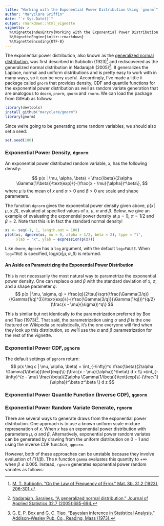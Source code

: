 ```yaml
---
title: "Working with the Exponential Power Distribution Using `gnorm`"
author: "Maryclare Griffin"
date: "`r Sys.Date()`"
output: rmarkdown::html_vignette
vignette: >
  %\VignetteIndexEntry{Working with the Exponential Power Distribution Using `gnorm`}
  %\VignetteEngine{knitr::rmarkdown}
  %\VignetteEncoding{UTF-8}
---
```


The exponential power distribution, also known as the [generalized normal distribution](https://en.wikipedia.org/wiki/Generalized_normal_distribution), was first described in Subbotin (1923)^[[M. T. Subbotin. "On the Law of Frequency of Error." Mat. Sb. 31.2 (1923), 206-301.](http://www.mathnet.ru/php/archive.phtml?wshow=paper&jrnid=sm&paperid=6854&option_lang=eng)] and rediscovered as the generalized normal distribution in Nadarajah (2005)^[[Nadarajah, Saralees. "A generalized normal distribution." Journal of Applied Statistics 32.7 (2005):685-694.](http://www.tandfonline.com/doi/abs/10.1080/02664760500079464)]. It generalizes the Laplace, normal and uniform distributions and is pretty easy to work with in many ways, so it can be very useful. Accordingly, I've made a little `R` package called `gnorm` that provides density, CDF and quantile functions for the exponential power distribution as well as random variate generation that are analogous to `dnorm`, `pnorm`, `qnorm` and `rnorm`. We can load the package from GitHub as follows:
```r
library(devtools)
install_github("maryclare/gnorm")
library(gnorm)
```

Since we're going to be generating some random variables, we should also set a seed:
```r
set.seed(100)
```

### Exponential Power Density, `dgnorm`

An exponential power distributed random variable, $x$, has the following density:

$$
p(x | \mu, \alpha, \beta) = \frac{\beta}{2\alpha \Gamma(1/\beta)}\text{exp}\{-(\frac{x - \mu}{\alpha})^\beta\},
$$
where $\mu$ is the mean of $x$ and $\alpha > 0$ and $\beta > 0$ are scale and shape parameters.

The function `dgnorm` gives the exponential power density given above, $p(x | \mu, \alpha, \beta)$, evaluated at specified values of $x$, $\mu$, $\alpha$ and $\beta$. Below, we give an example of evaluating the exponential power density at $\mu = 0$, $\alpha = 1/2$ and $\beta = 2$. Note that this is in fact the standard normal density!

```r
xs <- seq(-1, 1, length.out = 100)
plot(xs, dgnorm(xs, mu = 0, alpha = 1/2, beta = 2), type = "l", 
     xlab = "x", ylab = expression(p(x)))
```

Like `dnorm`, `dgnorm` has a `log` argument, with the default `log=FALSE`. When `log=TRUE` is specified, $\text{log}p(x | \mu, \alpha, \beta)$ is returned.


#### An Aside on Parametrizing the Exponential Power Distribution
This is not necessarily the most natural way to parametrize the exponential power density. One can replace $\alpha$ and $\beta$ with the standard deviation of $x$, $\sigma$, and a shape parameter $q$:
$$
p(x | \mu, \sigma, q) = \frac{q}{2\tau}\sqrt{\frac{\Gamma(3/q)}{\Gamma(1/q)^3}}\text{exp}\{-(\frac{\Gamma(3/q)}{\Gamma(1/q)})^{q/2}(\frac{x - \mu}{\sigma})^q\}
$$

This is similar but not identically to the parametrization preferred by Box and Tiao (1973)^[[G. E. P. Box and G. C. Tiao. "Bayesian inference in Statistical Analysis." Addison-Wesley Pub. Co., Reading, Mass (1973).](http://onlinelibrary.wiley.com/book/10.1002/9781118033197)]. That said, the parametrization using $\alpha$ and $\beta$ is the one featured on Wikipedia so realistically, it's the one everyone will find when they look up this distribution, so we'll use the $\alpha$ and $\beta$ parametrization for the rest of the vignette.

### Exponential Power CDF, `pgnorm`

The default settings of `pgnorm` return:
$$
p(x \leq c | \mu, \alpha, \beta) = \int_{-\infty}^c \frac{\beta}{2\alpha \Gamma(1/\beta)}\text{exp}\{-(\frac{x - \mu}{\alpha})^\beta\} d x \\\
=\int_{-\infty}^{c - \mu} \frac{\beta}{2\alpha \Gamma(1/\beta)}\text{exp}\{-(\frac{1}{\alpha})^\beta z^\beta \} d z
$$

### Exponential Power Quantile Function (Inverse CDF), `qgnorm`

### Exponential Power Random Variate Generate, `rgnorm`

There are several ways to generate draws from the exponential power distribution. One approach is to use a known uniform scale mixture represenation of $x$. When $x$ has an exponential power distribution with parameters $\mu$, $\alpha$ and $\beta$, 
Alternatively, exponential power random variates can be generated by drawing from the uniform distribution on $0-1$ and using the inverse CDF function, `qgnorm`.

However, both of these approaches can be unstable because they involve evaluation of $\Gamma(1/\beta)$. The `R` function `gamma` evaluates this quantity to $+\infty$ when $\beta \leq 0.005$.
Instead, `rgnorm` generates exponential power random variates as follows:




